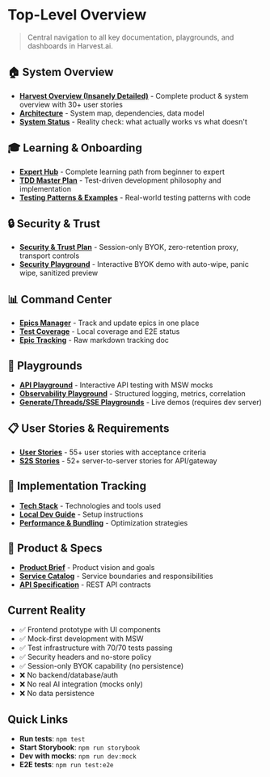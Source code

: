 
# Top-Level Overview

<Meta title="Docs/Top-Level Overview" />

> Central navigation to all key documentation, playgrounds, and dashboards in Harvest.ai.

## 🏠 System Overview

- [**Harvest Overview (Insanely Detailed)**](?path=/docs/overview-overview-insanely-detailed--docs) - Complete product & system overview with 30+ user stories
- [**Architecture**](?path=/docs/overview-architecture-system-map-dependencies-layered-view-data-model-extended-erd--docs) - System map, dependencies, data model
- [**System Status**](?path=/docs/docs-system-status--docs) - Reality check: what actually works vs what doesn't

## 🎓 Learning & Onboarding

- [**Expert Hub**](?path=/docs/docs-🎓-expert-hub---master-harvest.ai--docs) - Complete learning path from beginner to expert
- [**TDD Master Plan**](?path=/docs/docs-tdd-master-plan--docs) - Test-driven development philosophy and implementation
- [**Testing Patterns & Examples**](?path=/docs/docs-testing-patterns-examples--docs) - Real-world testing patterns with code

## 🔒 Security & Trust

- [**Security & Trust Plan**](?path=/docs/docs-security-trust--docs) - Session-only BYOK, zero-retention proxy, transport controls
- [**Security Playground**](?path=/docs/docs-security-playground--docs) - Interactive BYOK demo with auto-wipe, panic wipe, sanitized preview

## 📊 Command Center

- [**Epics Manager**](?path=/docs/command-center-epics-manager--docs) - Track and update epics in one place
- [**Test Coverage**](?path=/docs/command-center-test-coverage--docs) - Local coverage and E2E status
- [**Epic Tracking**](/docs/roadmap/EPIC_TRACKING.md) - Raw markdown tracking doc

## 🧪 Playgrounds

- [**API Playground**](?path=/docs/docs-api-playground--docs) - Interactive API testing with MSW mocks
- [**Observability Playground**](?path=/docs/docs-observability-playground--docs) - Structured logging, metrics, correlation
- [**Generate/Threads/SSE Playgrounds**](?path=/docs/command-center-playgrounds--docs) - Live demos (requires dev server)

## 📋 User Stories & Requirements

- [**User Stories**](/docs/USER_STORIES.md) - 55+ user stories with acceptance criteria
- [**S2S Stories**](/docs/S2S_STORIES.md) - 52+ server-to-server stories for API/gateway

## 🚀 Implementation Tracking

- [**Tech Stack**](?path=/docs/docs-tech-stack--docs) - Technologies and tools used
- [**Local Dev Guide**](?path=/docs/docs-local-dev-guide--docs) - Setup instructions
- [**Performance & Bundling**](?path=/docs/docs-performance-bundling--docs) - Optimization strategies

## 📝 Product & Specs

- [**Product Brief**](?path=/docs/specs-product-brief--docs) - Product vision and goals
- [**Service Catalog**](?path=/docs/specs-service-catalog--docs) - Service boundaries and responsibilities
- [**API Specification**](?path=/docs/specs-api-specification--docs) - REST API contracts

## Current Reality

- ✅ Frontend prototype with UI components
- ✅ Mock-first development with MSW
- ✅ Test infrastructure with 70/70 tests passing
- ✅ Security headers and no-store policy
- ✅ Session-only BYOK capability (no persistence)
- ❌ No backend/database/auth
- ❌ No real AI integration (mocks only)
- ❌ No data persistence

## Quick Links

- **Run tests**: `npm test`
- **Start Storybook**: `npm run storybook`
- **Dev with mocks**: `npm run dev:mock`
- **E2E tests**: `npm run test:e2e`

<LastUpdated file="src/stories/TopLevelOverview.stories.mdx" />
